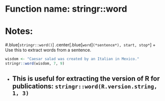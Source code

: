 # Function name: stringr::word
# Notes:
#.blue[`stringr::word()`]
.center[.blue[`word`]`(*sentence*), start, stop*`]
+ Use this to extract words from a sentence.
```r
wisdom <- "Caesar salad was created by an Italian in Mexico."
stringr::word(wisdom, 7, 9)
```
+ This is useful for extracting the version of R for publications: `stringr::word(R.version.string, 1, 3)`
---